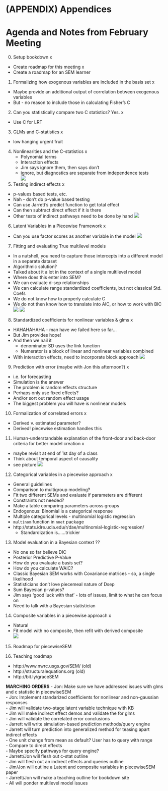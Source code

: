 # (APPENDIX) Appendices  {-}

# Agenda and Notes from February Meeting  

0. Setup bookdown x
- Create roadmap for this meeting x
- Create a roadmap for an SEM learner 

1. Formalizing how exogenous variables are included in the basis set x
- Maybe provide an additional output of correlation between exogenous variables  
- But - no reason to include those in calculating Fisher's C

2. Can you statistically compare two C statistics? Yes.  x
  - Use C for LRT  
  
3. GLMs and C-statistics x
  - low hanging urgent fruit  

4. Nonlinearities and the C-statistics x
    - Polynomial terms  
    - Interaction effects  
    - Jim says ignore them, then says don't  
    - ignore, but diagnostics are separate from independence tests  
![](images/meeting/nonlinear_independence_claims.jpg)

5. Testing indirect effects  x
- p-values based tests, etc.  
- Nah - don't do p-value based testing
- Can use Jarrett's predict function to get total effect
- Can then subtract direct effect if it is there
- Other tests of indirect pathways need to be done by hand
![](images/meeting/indirect_query.jpg)

6. Latent Variables in a Piecewise Framework  x
- Can you use factor scores as another variable in the model
![](images/meeting/piecewise_latents.jpg)

7. Fitting and evaluating True multilevel models  
- In a nutshell, you need to capture those intercepts into a different model in a separate dataset
- Algorithmic solution?
- Talked about it a lot in the context of a single multilevel model
- Where does this enter into SEM?
- We can evaluate d-sep relationships
- We can calculate range standardized coefficients, but not classical Std. Coefs
- We do not know how to properly calculate C
- We do not then know how to translate into AIC, or how to work with BIC
![](images/meeting/multilevel_sem.jpg)
![](images/meeting/more_multilevel_sem.jpg)

8. Standardized coefficients for nonlinear variables & glms  x  
  - HAHAHAHAHA - man have we failed here so far...
  - But Jim provides hope!
  - And then we nail it 
      - denominator SD uses the link function  
      - Numerator is a block of linear and nonlinear variables combined
  - With interaction effects, need to incorporate block approach
![](images/meeting/nonlinear_standardization.jpg)
  

9. Prediction with error (maybe with Jon this afternoon?) x  
- i.e. for forecasting  
- Simulation is the answer  
- The problem is random effects structure  
- Perhaps only use fixed effects?  
- And/or sort out random effect usage  
- The biggest problem you will have is nonlinear models

10. Formalization of correlated errors x
- Derived v. estimated parameter?  
- Derived! piecewise estimation handles this  

11. Human-understandable explanation of the front-door and back-door criteria for better model creation x  
- maybe revisit at end of 1st day of a class  
- Think about temporal aspect of causality  
- see picture
![](images/meeting/backdoor_frontdoor.jpg)

12. Categorical variables in a piecewise approach x
- General guidelines  
- Comparison to multigroup modeling?  
- Fit two different SEMs and evaluate if parameters are different
- Constraints not needed?
- Make a table comparing parameters across groups
- Endogenous:  Binomial is a categorical response
- Multiple categorical levels - multinomial logistic regression  
- `multinom` function in `nnet` package
- http://stats.idre.ucla.edu/r/dae/multinomial-logistic-regression/  
  - Standardization is......trickier  

13. Model evaluation in a Bayesian context  ??
- No one so far believe DIC
- Posterior Predictive P-Value
- How do you evaluate a basis set?
- How do you calculate WAIC?
- Classic Bayesian SEM works with Covariance matrices - so, a single likelihood
- Statisticians don't love piecemeal nature of Dsep
- Sum Bayesian p-values?
- Jim says 'good luck with that' - lots of issues, limit to what he can focus on
- Need to talk with a Bayesian statistician
  
14. Composite variables in a piecewise approach x
  - Natural  
  - Fit model with no composite, then refit with derived composite  
![](images/meeting/piecewise_composites.jpg)

15. Roadmap for piecewiseSEM  

16. Teaching roadmap  
- http://www.nwrc.usgs.gov/SEM/ (old)
- http://structuralequations.org (old)  
- http://bit.ly/graceSEM


**MARCHING ORDERS**
  - Jon: Make sure we have addressed issues with glms and c statistic in piecewiseSEM  
  - Jon: Implement standarized coefficients for nonlinear and non-gaussian responses  
  - Jim will validate two-stage latent variable technique with KB  
  - Jim will make indirect effect demos and validate the for glms  
  - Jim will validate the correlated error conclusions  
  - Jarrett will write simulation-based prediction methods/query engine  
  - Jarrett will turn prediction into generalized method for teasing apart indirect effects  
      - One unit change from mean as default? User has to query with range  
      - Compare to direct effects  
      - Maybe specify pathways for query engine?  
  - Jarrett/Jon will flesh out c-stat outline  
  - Jim will flesh out an indirect effects and queries outline  
  - Jim/Jon will outline a Latent and composite variables in piecewiseSEM paper  
  - Jarrett/Jon will make a teaching outline for bookdown site  
  - All will ponder multilevel model issues  